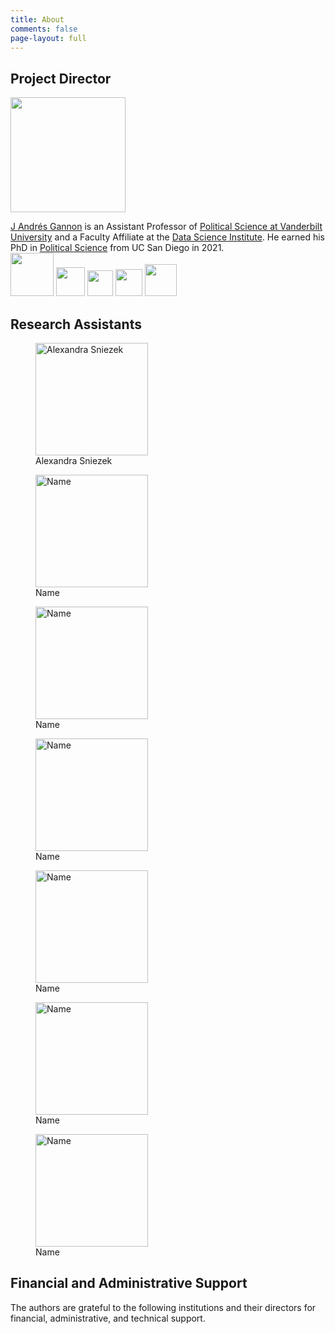 ```yaml
---
title: About
comments: false
page-layout: full
---
```


## Project Director

::: {layout="[[30,70], [30,70]]"}
![](images/image-1982633316.png){width="184"}

[J Andrés Gannon](https://jandresgannon.com/) is an Assistant Professor of [Political Science at Vanderbilt University](https://www.vanderbilt.edu/political-science/) and a Faculty Affiliate at the [Data Science Institute](https://www.vanderbilt.edu/datascience/). He earned his PhD in [[Political Science]{.underline}](http://polisci.ucsd.edu/) from UC San Diego in 2021.\
[![](images/image-913165350.png){width="69"}](https://scholar.google.com/citations?user=81aHcOgAAAAJ&hl=en) [![](images/image-597146610.png){width="46"}](https://www.linkedin.com/in/j-andres-gannon-14906850/) [![](images/image-1865313780.png){width="41"}](mailto:andres.gannon@gmail.com) [![](images/image-1960859350.png){width="43"}](https://github.com/jandresgannon) [![](images/image-1576385032.png){width="51"}](https://twitter.com/AndresGannon)
:::

## Research Assistants

::: {layout="[[33,33,33], [33,33,33], [33,33,33]]"}
![Alexandra Sniezek](images/image-109284903.png){fig-align="left" width="180"}

![Name](images/blank_image.png){fig-align="left" width="180"}

![Name](images/blank_image.png){fig-align="left" width="180"}

![Name](images/blank_image.png){fig-align="left" width="180"}

![Name](images/blank_image.png){fig-align="left" width="180"}

![Name](images/blank_image.png){fig-align="left" width="180"}

![Name](images/blank_image.png){fig-align="left" width="180"}

:::

## Financial and Administrative Support

The authors are grateful to the following institutions and their directors for financial, administrative, and technical support.

::: {layout-ncol="2"}
:::
